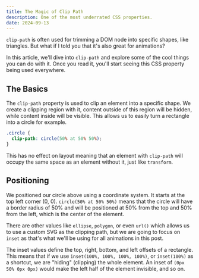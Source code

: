 ```yaml
---
title: The Magic of Clip Path
description: One of the most underrated CSS properties.
date: 2024-09-13
---
```


`clip-path` is often used for trimming a DOM node into specific shapes, like triangles. But what if I told you that it's also great for animations?

In this article, we'll dive into `clip-path` and explore some of the cool things you can do with it. Once you read it, you'll start seeing this CSS property being used everywhere.

## The Basics

The `clip-path` property is used to clip an element into a specific shape. We create a clipping region with it, content outside of this region will be hidden, while content inside will be visible. This allows us to easily turn a rectangle into a circle for example.

```css
.circle {
  clip-path: circle(50% at 50% 50%);
}
```

This has no effect on layout meaning that an element with `clip-path` will occupy the same space as an element without it, just like `transform`.

## Positioning

We positioned our circle above using a coordinate system. It starts at the top left corner (0, 0). `circle(50% at 50% 50%)` means that the circle will have a border radius of 50% and will be positioned at 50% from the top and 50% from the left, which is the center of the element.

There are other values like `ellipse`, `polygon`, or even `url()` which allows us to use a custom SVG as the clipping path, but we are going to focus on `inset` as that's what we'll be using for all animations in this post.

The inset values define the top, right, bottom, and left offsets of a rectangle. This means that if we use `inset(100%, 100%, 100%, 100%)`, or `inset(100%)` as a shortcut, we are "hiding" (clipping) the whole element. An inset of `(0px 50% 0px 0px)` would make the left half of the element invisible, and so on.
